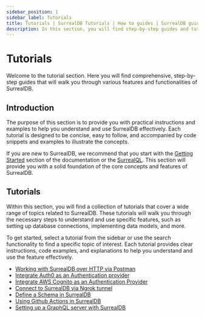 ```yaml
---
sidebar_position: 1
sidebar_label: Tutorials
title: Tutorials | SurrealDB Tutorials | How to guides | SurrealDB guides | Database tutorials
description: In this section, you will find step-by-step guides and tutorials on how to perform various tasks and achieve specific goals using SurrealDB.
---
```


# Tutorials

Welcome to the tutorial section. Here you will find comprehensive, step-by-step guides that will walk you through various features and functionalities of SurrealDB.

## Introduction

The purpose of this section is to provide you with practical instructions and examples to help you understand and use SurrealDB effectively. Each tutorial is designed to be concise, easy to follow, and accompanied by code snippets and examples to illustrate the concepts.

If you are new to SurrealDB, we recommend that you start with the [Getting Started](/docs/surrealdb/introduction/start) section of the documentation or the [SurrealQL](/docs/surrealdb/surrealql). This section will provide you with a solid foundation of the core concepts and features of SurrealDB.

## Tutorials

Within this section, you will find a collection of tutorials that cover a wide range of topics related to SurrealDB. These tutorials will walk you through the necessary steps to understand and use specific features, such as setting up database connections, implementing data models, and more.

To get started, select a tutorial from the sidebar or use the search functionality to find a specific topic of interest. Each tutorial provides clear instructions, code examples, and explanations to help you understand and use the feature effectively.

- [Working with SurrealDB over HTTP via Postman](/docs/surrealdb/tutorials/working-with-surrealdb-over-http-via-postman)
- [Integrate Auth0 as an Authentication provider](/docs/surrealdb/tutorials/integrate-auth0-as-authentication-provider)
- [Integrate AWS Cognito as an Authentication Provider](/docs/surrealdb/tutorials/integrate-aws-cognito-as-authentication-provider)
- [Connect to SurrealDB via Ngrok tunnel](/docs/surrealdb/tutorials/connect-to-surrealdb-via-ngrok-tunnel)
- [Define a Schema in SurrealDB](/docs/surrealdb/tutorials/define-a-schema)
- [Using Github Actions in SurrealDB](/docs/surrealdb/tutorials/using-github-actions)
- [Setting up a GraphQL server with SurrealDB](/docs/surrealdb/tutorials/setting-up-graphql-server)

